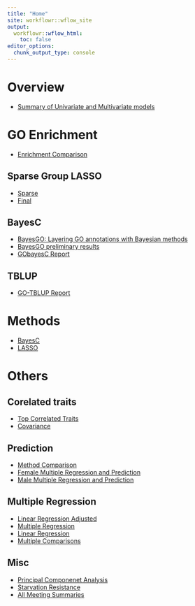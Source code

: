 ```yaml
---
title: "Home"
site: workflowr::wflow_site
output:
  workflowr::wflow_html:
    toc: false
editor_options:
  chunk_output_type: console
---
```


# Overview
+ [Summary of Univariate and Multivariate models](allHist.html)

# GO Enrichment
+ [Enrichment Comparison](enrich.html)

## Sparse Group LASSO
 + [Sparse](sparseComp.html)
 + [Final](parsely.html)

## BayesC
+ [BayesGO: Layering GO annotations with Bayesian methods](goPlots.html)
+ [BayesGO preliminary results](bigGO.html)
+ [GObayesC Report](goReport.html)

## TBLUP
+ [GO-TBLUP Report](blupUp.html)

# Methods
+ [BayesC](man-BayesC.html)
+ [LASSO](lasso-OP.html)

# Others
## Corelated traits 
+ [Top Correlated Traits](top3.html)
+ [Covariance](covCor.html)

## Prediction
+ [Method Comparison](methodComp.html)
+ [Female Multiple Regression and Prediction](predict.html)
+ [Male Multiple Regression and Prediction](rewrite.html)

## Multiple Regression
+ [Linear Regression Adjusted](linearReg.html)
+ [Multiple Regression](multiReg.html)
+ [Linear Regression](linReg.html)
+ [Multiple Comparisons](multiComp.html)

## Misc
+ [Principal Componenet Analysis](pca.html)
+ [Starvation Resistance](starve.html)
+ [All Meeting Summaries](recap.html)
